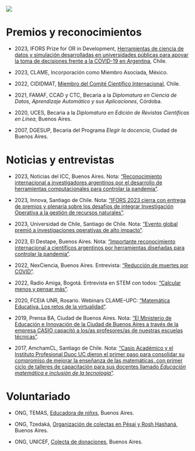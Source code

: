 ![](yo1200x600.jpg)

# Premios y reconocimientos

- 2023, IFORS Prize for OR in Development, [Herramientas de ciencia de datos y simulación desarrolladas en universidades públicas para apoyar la toma de decisiones frente a la COVID-19 en Argentina](https://www.ifors.org/ifors-prize-for-or-in-development/), Chile.

- 2023, CLAME, Incorporación como Miembro Asociada, México.

- 2022, CIDIDMAT, [Miembro del Comité Científico Internacional](https://cididmat.ulagos.cl/presentacion/), Chile.

- 2021, FAMAF, CCAD y CTC, Becaria a la _Diplomatura en Ciencia de Datos, Aprendizaje Automático y sus Aplicaciones_, Córdoba.

- 2020, UCES, Becaria a la _Diplomatura en Edición de Revistas Científicas en Línea_, Buenos Aires.

- 2007, DGESUP, Becaria del Programa _Elegir la docencia_, Ciudad de Buenos Aires.


# Noticias y entrevistas

- 2023, Noticias del ICC, Buenos Aires. Nota: ["Reconocimiento internacional a investigadores argentinos por el desarrollo de herramientas computacionales para controlar la pandemia"](https://icc.fcen.uba.ar/reconocimiento-internacional-a-investigadores-argentinos-por-el-desarrollo-de-herramientas-computacionales-para-controlar-la-pandemia/).

- 2023, Innova, Santiago de Chile. Nota: ["IFORS 2023 cierra con entrega de premios y plenaria sobre los desafíos de integrar Investigación Operativa a la gestión de recursos naturales"](https://portalinnova.cl/ifors-2023-cierra-con-entrega-de-premios-y-plenaria-sobre-los-desafios-de-integrar-investigacion-operativa-a-la-gestion-de-recursos-naturales/).

- 2023, Universidad de Chile, Santiago de Chile. Nota: ["Evento global premió a investigaciones operativas de alto impacto"](https://uchile.cl/noticias/207109/ifors-chile-cierra-con-analisis-sobre-la-gestion-de-recursos-naturales).

- 2023, El Destape, Buenos Aires. Nota: ["Importante reconocimiento internacional a científicos argentinos por herramientas diseñadas para controlar la pandemia"](https://www.eldestapeweb.com/sociedad/ciencia/importante-reconocimiento-internacional-a-cientificos-argentinos--20237160518).

- 2022, NexCiencia, Buenos Aires. Entrevista: ["Reducción de muertes por COVID"](https://nexciencia.exactas.uba.ar/impacto-positivo-vacunacion-covid-provincia-buenos-aires-guillermo-duran-andres-farall-daniela-parada).

- 2022, Radio Amiga, Bogotá. Entrevista en STEM con todos: ["Calcular menos y pensar más"]( https://www.radioamigainternacional.com/como-calcular-menos-y-pensar-mas-con-la-profesora-daniela-parada/).

- 2020, FCEIA UNR, Rosario. Webinars CLAME--UPC: ["Matemática Educativa. Los retos de la virtualidad"](https://web.fceia.unr.edu.ar/es/academica/espacio-apoyo-actividades-no-presenciales/charlas-de-especialistas/187-ciclo-de-charlas/1823-matem%C3%A1tica-educativa-los-retos-de-la-virtualidad.html).

- 2019, Prensa BA, Ciudad de Buenos Aires. Nota: ["El Ministerio de Educación e Innovación de la Ciudad de Buenos Aires a través de la empresa CASIO capacitó a los/as profesores/as de nuestras escuelas técnicas"](https://buenosaires.gob.ar/educacion-e-innovacion/noticias/el-ministerio-de-educacion-e-innovacion-de-la-ciudad-de-buenos-aires).

- 2017, AmchamCL, Santiago de Chile. Nota: ["Casio Académico y el Instituto Profesional Duoc UC dieron el primer paso para consolidar su compromiso de mejorar la enseñanza de las matemáticas, con primer ciclo de talleres de capacitación para sus docentes llamado _Educación matemática e inclusión de la tecnología_"](https://amchamchile.cl/en/noticia/primer-taller-de-casio-academico-en-duoc-uc/).

# Voluntariado

- ONG, TEMAS, [Educadora de niñxs](https://www.fundaciontemas.org.ar/), Buenos Aires.

- ONG, Tzedaká, [Organización de colectas en Pésaj y Rosh Hashaná](https://tzedaka.org.ar/), Buenos Aires.

- ONG, UNICEF, [Colecta de donaciones](https://help.unicef.org/argentina), Buenos Aires.




